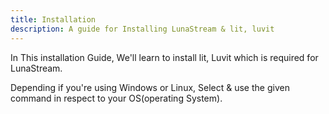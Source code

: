 ```yaml
---
title: Installation
description: A guide for Installing LunaStream & lit, luvit
---
```


In This installation Guide, We'll learn to install lit, Luvit which is required for LunaStream.

Depending if you're using Windows or Linux, Select & use the given command in respect to your OS(operating System).


<Tabs>
  <TabItem label="Windows"><Code code={`PowerShell -NoProfile -ExecutionPolicy unrestricted -Command "[Net.ServicePointManager]::SecurityProtocol = 'Tls12'; iex ((new-object net.webclient).DownloadString('https://github.com/LunaticSea/LunaStream/raw/main/scripts/get-lit.ps1'))"`} lang="js" title={'get-lit.ps1'} mark={highlights} wrap={true} /></TabItem>
  <TabItem label="linux">
  <Badge text="TODO" variant="note" size="large"/>
  </TabItem>
</Tabs>